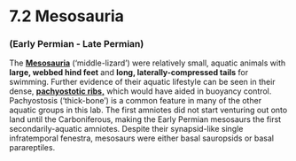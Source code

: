 # 7.2 Mesosauria


### (Early Permian - Late Permian)

The **[Mesosauria](#381_mesosauruswhole)** (‘middle-lizard’) were relatively small, aquatic animals with **large, webbed hind feet** and **long, laterally-compressed tails** for swimming. Further evidence of their aquatic lifestyle can be seen in their dense, **[pachyostotic ribs,](#62_mesosauruswhole)** which would have aided in buoyancy control. Pachyostosis (‘thick-bone’) is a common feature in many of the other aquatic groups in this lab. The first amniotes did not start venturing out onto land until the Carboniferous, making the Early Permian mesosaurs the first secondarily-aquatic amniotes. Despite their synapsid-like single infratemporal fenestra, mesosaurs were either basal sauropsids or basal parareptiles.
